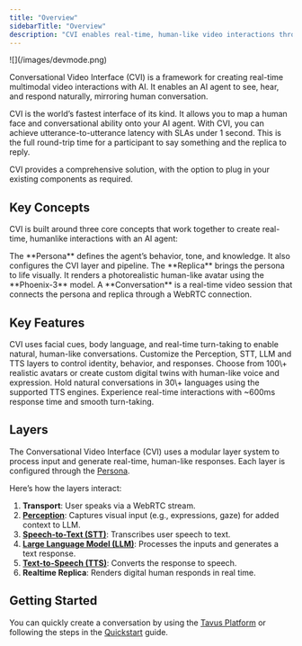 ```yaml
---
title: "Overview"
sidebarTitle: "Overview"
description: "CVI enables real-time, human-like video interactions through configurable lifelike replicas."
---
```


<Frame>
  ![](/images/devmode.png)
</Frame>

Conversational Video Interface (CVI) is a framework for creating real-time multimodal video interactions with AI. It enables an AI agent to see, hear, and respond naturally, mirroring human conversation.

CVI is the world’s fastest interface of its kind. It allows you to map a human face and conversational ability onto your AI agent. With CVI, you can achieve utterance-to-utterance latency with SLAs under 1 second. This is the full round-trip time for a participant to say something and the replica to reply.

CVI provides a comprehensive solution, with the option to plug in your existing components as required.

## Key Concepts

CVI is built around three core concepts that work together to create real-time, humanlike interactions with an AI agent:

<CardGroup cols={3}>
  <Card title="Persona" icon="heart-pulse" href="/sections/conversational-video-interface/persona/overview">
    The **Persona** defines the agent’s behavior, tone, and knowledge. It also configures the CVI layer and pipeline.
  </Card>
  <Card title="Replica" icon="user-group" href="/sections/replica/overview">
    The **Replica** brings the persona to life visually. It renders a photorealistic human-like avatar using the **Phoenix-3** model.
  </Card>
  <Card title="Conversation" icon="video" href="/sections/conversational-video-interface/conversation/overview">
    A **Conversation** is a real-time video session that connects the persona and replica through a WebRTC connection.
  </Card>
</CardGroup>

## Key Features

<CardGroup cols={2}>
  <Card title="Natural Interaction" icon="face-smile-beam">
    CVI uses facial cues, body language, and real-time turn-taking to enable natural, human-like conversations.
  </Card>
  <Card title="Modular pipeline" icon="layer-group">
    Customize the Perception, STT, LLM and TTS layers to control identity, behavior, and responses.
  </Card>
  <Card title="Lifelike AI replicas" icon="user-robot">
    Choose from 100\+ realistic avatars or create custom digital twins with human-like voice and expression.
  </Card>
  <Card title="Multilingual support" icon="globe">
    Hold natural conversations in 30\+ languages using the supported TTS engines.
  </Card>
  <Card title="World's lowest latency" icon="bolt">
    Experience real-time interactions with ~600ms response time and smooth turn-taking.
  </Card>
</CardGroup>

## Layers

The Conversational Video Interface (CVI) uses a modular layer system to process input and generate real-time, human-like responses. Each layer is configured through the <a href="/sections/conversational-video-interface/persona/overview" target="_blank">Persona</a>.

Here’s how the layers interact:

1. **Transport**: User speaks via a WebRTC stream.
2. <a href="/sections/conversational-video-interface/persona/perception" target='_blank'>**Perception**</a>: Captures visual input (e.g., expressions, gaze) for added context to LLM.
3. <a href="/sections/conversational-video-interface/persona/stt" target="_blank">**Speech-to-Text (STT)**</a>: Transcribes user speech to text.
4. <a href="/sections/conversational-video-interface/persona/llm" target="_blank">**Large Language Model (LLM)**</a>: Processes the inputs and generates a text response.
5. <a href="/sections/conversational-video-interface/persona/tts" target='_blank'>**Text-to-Speech (TTS)**</a>: Converts the response to speech.
6. **Realtime Replica**: Renders digital human responds in real time.

## Getting Started

You can quickly create a conversation by using the <a href="https://platform.tavus.io/" target="_blank">Tavus Platform</a> or following the steps in the <a href="/sections/conversational-video-interface/quickstart/use-the-full-pipeline" target="_blank">Quickstart</a> guide.